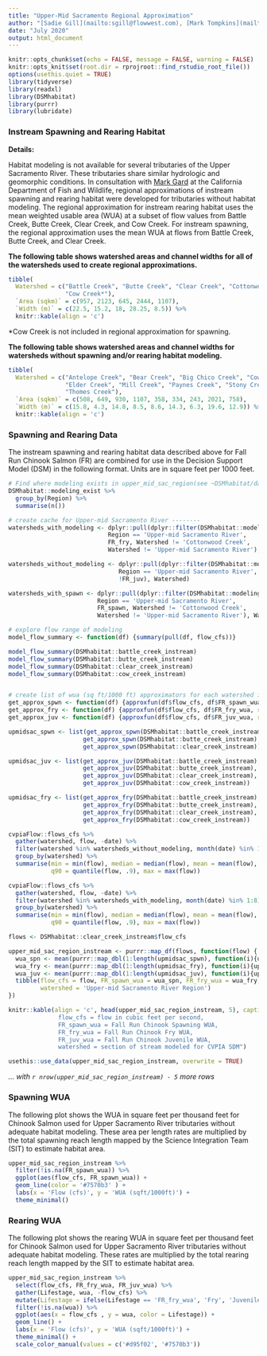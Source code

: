 ```yaml
---
title: "Upper-Mid Sacramento Regional Approximation"
author: "[Sadie Gill](mailto:sgill@flowwest.com), [Mark Tompkins](mailto:mtompkins@flowwest.com)"
date: "July 2020"
output: html_document 
---
```


```r
knitr::opts_chunk$set(echo = FALSE, message = FALSE, warning = FALSE)
knitr::opts_knit$set(root.dir = rprojroot::find_rstudio_root_file())
options(usethis.quiet = TRUE)
library(tidyverse)
library(readxl)
library(DSMhabitat)
library(purrr)
library(lubridate)
```

### Instream Spawning and Rearing Habitat

**Details:** 

Habitat modeling is not available for several tributaries of the Upper Sacramento River. These tributaries share similar hydrologic and geomorphic conditions. In consultation with [Mark Gard](mailto:Mark.Gard@Wildlife.ca.gov) at the California Department of Fish and Wildlife, regional approximations of instream spawning and rearing habitat were developed for tributaries without habitat modeling. The regional approximation for instream rearing habitat uses the mean weighted usable area (WUA) at a subset of flow values from Battle Creek, Butte Creek, Clear Creek, and Cow Creek. For instream spawning, the regional approximation uses the mean WUA at flows from Battle Creek, Butte Creek, and Clear Creek. 

**The following table shows watershed areas and channel widths for all of the watersheds used to create regional approximations.**

```r
tibble(
  Watershed = c("Battle Creek", "Butte Creek", "Clear Creek", "Cottonwood Creek", 
                "Cow Creek*"), 
  `Area (sqkm)` = c(957, 2123, 645, 2444, 1107), 
  `Width (m)` = c(22.5, 15.2, 18, 28.25, 8.5)) %>% 
  knitr::kable(align = 'c')
```

*Cow Creek is not included in regional approximation for spawning. 

**The following table shows watershed areas and channel widths for watersheds without spawning and/or rearing habitat modeling.** 
```r
tibble(
  Watershed = c("Antelope Creek", "Bear Creek", "Big Chico Creek", "Cow Creek*", 
                "Elder Creek", "Mill Creek", "Paynes Creek", "Stony Creek", 
                "Thomes Creek"), 
  `Area (sqkm)` = c(508, 649, 930, 1107, 358, 334, 243, 2021, 758), 
  `Width (m)` = c(15.8, 4.3, 14.8, 8.5, 8.6, 14.3, 6.3, 19.6, 12.9)) %>% 
  knitr::kable(align = 'c')
```


### Spawning and Rearing Data 
The instream spawning and rearing habitat data described above for Fall Run Chinook Salmon (FR) are combined for use in the Decision Support Model (DSM) in the following format. Units are in square feet per 1000 feet. 

```r
# Find where modeling exists in upper_mid_sac_region(see ~DSMhabitat/data-raw/modeling_exists )
DSMhabitat::modeling_exist %>%
  group_by(Region) %>%
  summarise(n())

# create cache for Upper-mid Sacramento River --------
watersheds_with_modeling <- dplyr::pull(dplyr::filter(DSMhabitat::modeling_exist,
                            Region == 'Upper-mid Sacramento River',
                            FR_fry, Watershed != 'Cottonwood Creek',
                            Watershed != 'Upper-mid Sacramento River'), Watershed)

watersheds_without_modeling <- dplyr::pull(dplyr::filter(DSMhabitat::modeling_exist,
                               Region == 'Upper-mid Sacramento River',
                               !FR_juv), Watershed)

watersheds_with_spawn <- dplyr::pull(dplyr::filter(DSMhabitat::modeling_exist,
                         Region == 'Upper-mid Sacramento River',
                         FR_spawn, Watershed != 'Cottonwood Creek',
                         Watershed != 'Upper-mid Sacramento River'), Watershed)

# explore flow range of modeling
model_flow_summary <- function(df) {summary(pull(df, flow_cfs))}

model_flow_summary(DSMhabitat::battle_creek_instream)
model_flow_summary(DSMhabitat::butte_creek_instream)
model_flow_summary(DSMhabitat::clear_creek_instream)
model_flow_summary(DSMhabitat::cow_creek_instream)


# create list of wua (sq ft/1000 ft) approximators for each watershed in region
get_approx_spwn <- function(df) {approxfun(df$flow_cfs, df$FR_spawn_wua, rule = 2)}
get_approx_fry <- function(df) {approxfun(df$flow_cfs, df$FR_fry_wua, rule = 2)}
get_approx_juv <- function(df) {approxfun(df$flow_cfs, df$FR_juv_wua, rule = 2)}

upmidsac_spwn <- list(get_approx_spwn(DSMhabitat::battle_creek_instream),
                     get_approx_spwn(DSMhabitat::butte_creek_instream),
                     get_approx_spwn(DSMhabitat::clear_creek_instream))

upmidsac_juv <- list(get_approx_juv(DSMhabitat::battle_creek_instream),
                     get_approx_juv(DSMhabitat::butte_creek_instream),
                     get_approx_juv(DSMhabitat::clear_creek_instream),
                     get_approx_juv(DSMhabitat::cow_creek_instream))

upmidsac_fry <- list(get_approx_fry(DSMhabitat::battle_creek_instream),
                     get_approx_fry(DSMhabitat::butte_creek_instream),
                     get_approx_fry(DSMhabitat::clear_creek_instream),
                     get_approx_fry(DSMhabitat::cow_creek_instream))

cvpiaFlow::flows_cfs %>%
  gather(watershed, flow, -date) %>%
  filter(watershed %in% watersheds_without_modeling, month(date) %in% 1:8) %>%
  group_by(watershed) %>%
  summarise(min = min(flow), median = median(flow), mean = mean(flow),
            q90 = quantile(flow, .9), max = max(flow))

cvpiaFlow::flows_cfs %>%
  gather(watershed, flow, -date) %>%
  filter(watershed %in% watersheds_with_modeling, month(date) %in% 1:8) %>%
  group_by(watershed) %>%
  summarise(min = min(flow), median = median(flow), mean = mean(flow),
            q90 = quantile(flow, .9), max = max(flow))

flows <- DSMhabitat::clear_creek_instream$flow_cfs

upper_mid_sac_region_instream <- purrr::map_df(flows, function(flow) {
  wua_spn <- mean(purrr::map_dbl(1:length(upmidsac_spwn), function(i){upmidsac_spwn[[i]](flow)}))
  wua_fry <- mean(purrr::map_dbl(1:length(upmidsac_fry), function(i){upmidsac_fry[[i]](flow)}))
  wua_juv <- mean(purrr::map_dbl(1:length(upmidsac_juv), function(i){upmidsac_juv[[i]](flow)}))
  tibble(flow_cfs = flow, FR_spawn_wua = wua_spn, FR_fry_wua = wua_fry, FR_juv_wua = wua_juv,
         watershed = 'Upper-mid Sacramento River Region')
})

knitr::kable(align = 'c', head(upper_mid_sac_region_instream, 5), caption = "Header Descriptions:
              flow_cfs = flow in cubic feet per second,
              FR_spawn_wua = Fall Run Chinook Spawning WUA,
              FR_fry_wua = Fall Run Chinook Fry WUA,
              FR_juv_wua = Fall Run Chinook Juvenile WUA,
              watershed = section of stream modeled for CVPIA SDM")

usethis::use_data(upper_mid_sac_region_instream, overwrite = TRUE)
```

*... with `r nrow(upper_mid_sac_region_instream) - 5` more rows*

### Spawning WUA 

The following plot shows the WUA in square feet per thousand feet for Chinook Salmon used for Upper Sacramento River tributaries without adequate habitat modeling. These area per length rates are multiplied by the total spawning reach length mapped by the Science Integration Team (SIT) to estimate habitat area.  

```r
upper_mid_sac_region_instream %>%
  filter(!is.na(FR_spawn_wua)) %>%
  ggplot(aes(flow_cfs, FR_spawn_wua)) +
  geom_line(color = '#7570b3' ) +
  labs(x = 'Flow (cfs)', y = 'WUA (sqft/1000ft)') +
  theme_minimal() 
```

### Rearing WUA

The following plot shows the rearing WUA in square feet per thousand feet for Chinook Salmon used for Upper Sacramento River tributaries without adequate habitat modeling. These rates are multiplied by the total rearing reach length mapped by the SIT to estimate habitat area. 

``` r
upper_mid_sac_region_instream %>% 
  select(flow_cfs, FR_fry_wua, FR_juv_wua) %>% 
  gather(Lifestage, wua, -flow_cfs) %>% 
  mutate(Lifestage = ifelse(Lifestage == 'FR_fry_wua', 'Fry', 'Juvenile')) %>% 
  filter(!is.na(wua)) %>% 
  ggplot(aes(x = flow_cfs , y = wua, color = Lifestage)) +
  geom_line() +
  labs(x = 'Flow (cfs)', y = 'WUA (sqft/1000ft)') + 
  theme_minimal() +
  scale_color_manual(values = c('#d95f02', '#7570b3'))
```
